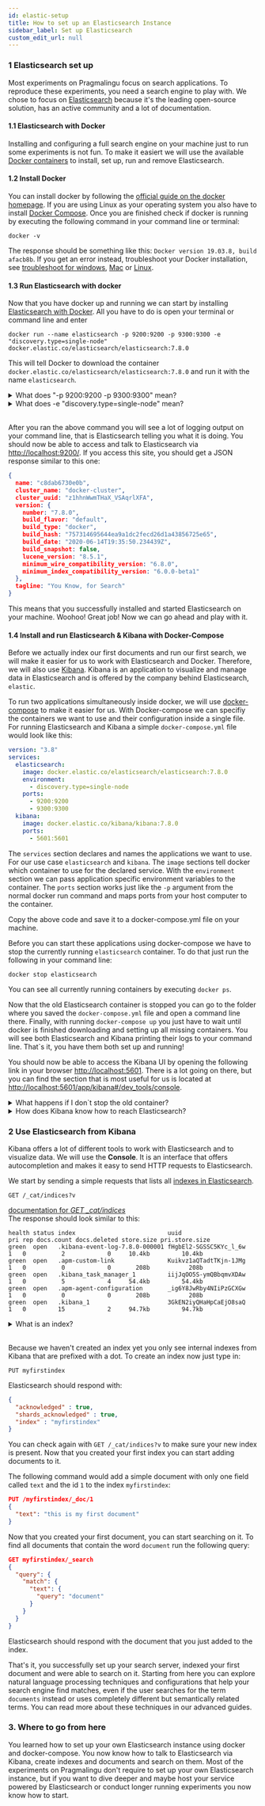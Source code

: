 ```yaml
---
id: elastic-setup
title: How to set up an Elasticsearch Instance
sidebar_label: Set up Elasticsearch
custom_edit_url: null
---
```


### 1 Elasticsearch set up
Most experiments on Pragmalingu focus on search applications. To reproduce these experiments, you need a search engine to play with. We chose to focus on [Elasticsearch](https://www.elastic.co/elasticsearch/) because it's the leading open-source solution, has an active community and a lot of documentation.

#### 1.1 Elasticsearch with Docker
Installing and configuring a full search engine on your machine just to run some experiments is not fun. To make it easiert we will use the available [Docker containers](https://opensource.com/resources/what-docker) to install, set up, run and remove Elasticsearch.

#### 1.2 Install Docker
You can install docker by following the [official guide on the docker homepage](https://docs.docker.com/get-docker/). If you are using Linux as your operating system you also have to install [Docker Compose](https://docs.docker.com/compose/install/#install-compose). Once you are finished check if docker is running by executing the following command in your command line or terminal:
```
docker -v
``` 
The response should be something like this: `Docker version 19.03.8, build afacb8b`. If you get an error instead, troubleshoot your Docker installation, see [troubleshoot for windows](https://docs.docker.com/docker-for-windows/troubleshoot/), [Mac](https://docs.docker.com/docker-for-mac/troubleshoot/) or [Linux](https://docs.docker.com/config/daemon/#troubleshoot-the-daemon).

#### 1.3 Run Elasticsearch with docker
Now that you have docker up and running we can start by installing [Elasticsearch with Docker](https://www.elastic.co/guide/en/elasticsearch/reference/current/docker.html). All you have to do is open your terminal or command line and enter
```
docker run --name elasticsearch -p 9200:9200 -p 9300:9300 -e "discovery.type=single-node" docker.elastic.co/elasticsearch/elasticsearch:7.8.0
```
This will tell Docker to download the container `docker.elastic.co/elasticsearch/elasticsearch:7.8.0` and run it with the name `elasticsearch`.

<details>
<summary>What does "-p 9200:9200 -p 9300:9300" mean?</summary>  

The `-p 9200:9200 -p 9300:9300` arguments tell Docker to map the network ports `9200` and `9300` of the container to the same ports on your local machine. A [network port](http://www.steves-internet-guide.com/tcpip-ports-sockets/) is like a post box through which you can communicate with an application running on a computer.
</details>  

<details>
<summary>What does -e "discovery.type=single-node" mean?</summary>  

The argument `-e "discovery.type=single-node` tells Elasticsearch to run in single-node mode, this means that only one machine will host the Elasticsearch application. Normally, Elasticsearch is run in [cluster mode](https://logz.io/blog/elasticsearch-cluster-tutorial/) on several machines to enable scaling and make it resilient against single computer failures.
</details>  

&nbsp;  
After you ran the above command you will see a lot of logging output on your command line, that is Elasticsearch telling you what it is doing. You should now be able to access and talk to Elasticsearch via [http://localhost:9200/](http://localhost:9200/). If you access this site, you should get a JSON response similar to this one:
```json
{
  name: "c8dab6730e0b",
  cluster_name: "docker-cluster",
  cluster_uuid: "z1hhnWwmTHaX_VSAqrlXFA",
  version: {
    number: "7.8.0",
    build_flavor: "default",
    build_type: "docker",
    build_hash: "757314695644ea9a1dc2fecd26d1a43856725e65",
    build_date: "2020-06-14T19:35:50.234439Z",
    build_snapshot: false,
    lucene_version: "8.5.1",
    minimum_wire_compatibility_version: "6.8.0",
    minimum_index_compatibility_version: "6.0.0-beta1"
  },
  tagline: "You Know, for Search"
}
```
This means that you successfully installed and started Elasticsearch on your machine. Woohoo! Great job! Now we can go ahead and play with it.

#### 1.4 Install and run Elasticsearch & Kibana with Docker-Compose
Before we actually index our first documents and run our first search, we will make it easier for us to work with Elasticsearch and Docker. Therefore, we will also use [Kibana](https://www.elastic.co/kibana). Kibana is an application to visualize and manage data in Elasticsearch and is offered by  the company behind Elasticsearch, `elastic`.

To run two applications simultaneously inside docker, we will use [docker-compose](https://docs.docker.com/compose/) to make it easier for us. With Docker-compose we can specifiy the containers we want to use and their configuration inside a single file. For running Elasticsearch and Kibana a simple `docker-compose.yml` file would look like this:

```yaml
version: "3.8"
services:
  elasticsearch:
    image: docker.elastic.co/elasticsearch/elasticsearch:7.8.0
    environment:
      - discovery.type=single-node
    ports:
      - 9200:9200
      - 9300:9300
  kibana:
    image: docker.elastic.co/kibana/kibana:7.8.0
    ports:
      - 5601:5601
```
The `services` section declares and names the applications we want to use. For our use case `elasticsearch` and `kibana`. The `image` sections tell docker which container to use for the declared service. With the `environment` section we can pass application specific environment variables to the container. The `ports` section works just like the `-p` argument from the normal docker run command and maps ports from your host computer to the container.

Copy the above code and save it to a docker-compose.yml file on your machine.

Before you can start these applications using docker-compose we have to stop the currently running `elasticsearch` container. 
To do that just run the following in your command line:
```
docker stop elasticsearch
```

You can see all currently running containers by executing `docker ps`.

Now that the old Elasticsearch container is stopped you can go to the folder where you saved the `docker-compose.yml` file and open a command line there. Finally, with running `docker-compose up` you just have to wait until docker is finished downloading and setting up all missing containers. You will see both Elasticsearch and Kibana printing their logs to your command line. That`s it, you have them both set up and running!

You should now be able to access the Kibana UI by opening the following link in your browser [http://localhost:5601](http://localhost:5601). There is a lot going on there, but you can find the section that is most useful for us is located at [http://localhost:5601/app/kibana#/dev_tools/console](http://localhost:5601/app/kibana#/dev_tools/console).

<details>
  <summary>What happens if I don`t stop the old container?</summary>

  Since we configured both the original container and the one that is started by docker-compose to use the ports `9200` and `9300`, these ports will already be in use when the second container wants to start. This will prevent the second container from starting, since only one running process can hold a port at a time.
</details>

<details>
  <summary>How does Kibana know how to reach Elasticsearch?</summary>

  There is some magic happening in the background when you run `docker-compose up`. Docker-compose is actually setting up an isolated network inside your computer, where each container gets a network address assigned that corresponds to its service name. The Elasticsearch service will be reachable under the address [http://elasticsearch:9200](http://elasticsearch:9200) inside this network. This is the [default address](https://www.elastic.co/guide/en/kibana/current/docker.html#docker-defaults) configured for Kibana in docker to look for Elasticsearch.
</details>

### 2 Use Elasticsearch from Kibana

Kibana offers a lot of different tools to work with Elasticsearch and to visualize data. We will use the **Console**. It is an interface that offers autocompletion and makes it easy to send HTTP requests to Elasticsearch.

We start by sending a simple requests that lists all [indexes in Elasticsearch](https://www.elastic.co/de/blog/what-is-an-elasticsearch-index).
```
GET /_cat/indices?v
```
[documentation for *GET _cat/indices*](https://www.elastic.co/guide/en/elasticsearch/reference/current/cat-indices.html)  
The response should look similar to this:
```
health status index                          uuid                   pri rep docs.count docs.deleted store.size pri.store.size
green  open   .kibana-event-log-7.8.0-000001 fHgbEl2-SGSSC5KYc_l_6w   1   0          2            0     10.4kb         10.4kb
green  open   .apm-custom-link               Kuikvz1aQTadtTKjn-1JMg   1   0          0            0       208b           208b
green  open   .kibana_task_manager_1         iijJqOO5S-ymQBbqmvXDAw   1   0          5            4     54.4kb         54.4kb
green  open   .apm-agent-configuration       _ig6Y8JwRby4NIiPzGCXGw   1   0          0            0       208b           208b
green  open   .kibana_1                      3GkEN2iyQHaHpCaEjO8saQ   1   0         15            2     94.7kb         94.7kb

``` 
<details>
<summary>What is an index?</summary>  

[Indexes](https://en.wikipedia.org/wiki/Inverted_index) are where search engines store the information about **words** and the **documents** that these words appear in. Similar to an index in a book where you can lookup words in alphabetical order and find the pages that contain or explain these words. [In Elasticsearch](https://www.elastic.co/de/blog/what-is-an-elasticsearch-index) an index is the place where you store all the documents that have a similar structure and that you want users to find when they search.
</details>  
&nbsp;  

Because we haven't created an index yet you only see internal indexes from Kibana that are prefixed with a dot. To create an index now just type in:
```
PUT myfirstindex
``` 
Elasticsearch should respond with:
```json
{
  "acknowledged" : true,
  "shards_acknowledged" : true,
  "index" : "myfirstindex"
}
```
You can check again with `GET /_cat/indices?v` to make sure your new index is present. Now that you created your first index you can start adding documents to it.  

The following command would add a simple document with only one field called `text` and the id `1` to the index `myfirstindex`:
```json
PUT /myfirstindex/_doc/1
{
  "text": "this is my first document"
}
```
Now that you created your first document, you can start searching on it. To find all documents that contain the word `document` run the following query:
```json
GET myfirstindex/_search
{
  "query": {
    "match": {
      "text": {
        "query": "document"
      }
    }
  }
}
```
Elasticsearch should respond with the document that you just added to the index.

That's it, you successfully set up your search server, indexed your first document and were able to search on it. Starting from here you can explore natural language processing techniques and configurations that help your search engine find matches, even if the user searches for the term `documents` instead or uses completely different but semantically related terms. You can read more about these techniques in our advanced guides.

### 3. Where to go from here
You learned how to set up your own Elasticsearch instance using docker and docker-compose. You now know how to talk to Elasticsearch via Kibana, create indexes and documents and search on them. Most of the experiments on Pragmalingu don't require to set up your own Elasticsearch instance, but if you want to dive deeper and maybe host your service powered by Elasticsearch or conduct longer running experiments you now know how to start.
